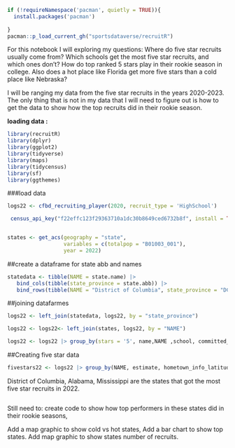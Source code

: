 ```r
if (!requireNamespace('pacman', quietly = TRUE)){
  install.packages('pacman')
  
}
pacman::p_load_current_gh("sportsdataverse/recruitR")
```

For this notebook I will exploring my questions: Where do five star recruits usually come from? Which schools get the most five star recruits, and which ones don't? How do top ranked 5 stars play in their rookie season in college. Also does a hot place like Florida get more five stars than a cold place like Nebraska?

I will be ranging my data from the five star recruits in the years 2020-2023. The only thing that is not in my data that I will need to figure out is how to get the data to show how the top recruits did in their rookie season.

**loading data :**

```r
library(recruitR)
library(dplyr)
library(ggplot2)
library(tidyverse)
library(maps)
library(tidycensus)
library(sf)
library(ggthemes)
```

###load data 
```r
logs22 <- cfbd_recruiting_player(2020, recruit_type = 'HighSchool')

```

```r

 census_api_key("f22effc123f29363710a1dc30b8649ced6732b8f", install = TRUE, overwrite=TRUE)


states <- get_acs(geography = "state", 
                  variables = c(totalpop = "B01003_001"), 
                  year = 2022)
```

##create a dataframe for state abb and names 
```r
statedata <- tibble(NAME = state.name) |>
   bind_cols(tibble(state_province = state.abb)) |>
   bind_rows(tibble(NAME = "District of Columbia", state_province = "DC"))

```

##joining datafarmes 
```r
logs22 <- left_join(statedata, logs22, by = "state_province")

logs22 <- logs22<- left_join(states, logs22, by = "NAME")
```

```r
logs22 <- logs22 |> group_by(stars = '5', name,NAME ,school, committed_to,ranking, position,city, state_province, hometown_info_latitude, hometown_info_longitude, estimate) |> summarise(count=n())


```


##Creating five star data 
```r
fivestars22 <- logs22 |> group_by(NAME, estimate, hometown_info_latitude, hometown_info_longitude) |> summarise(count= n()) |> mutate(per_capita = count/estimate*100000)

```

District of Columbia, Alabama, Mississippi are the states that got the most five star recruits in 2022.

```r
```





Still need to: create code to show how top performers in these states did in their rookie seasons, 

Add a map graphic to show cold vs hot states, 
Add a bar chart to show top states. 
Add map graphic to show states number of recruits.
